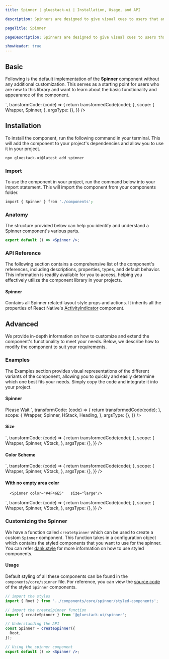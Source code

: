 ```yaml
---
title: Spinner | gluestack-ui | Installation, Usage, and API

description: Spinners are designed to give visual cues to users that an action is being processed or that a change or result is expected. They are useful for improving the user experience by reducing frustration and uncertainty.

pageTitle: Spinner

pageDescription: Spinners are designed to give visual cues to users that an action is being processed or that a change or result is expected. They are useful for improving the user experience by reducing frustration and uncertainty.

showHeader: true
---
```



<Meta title="components/Feedback/Spinner" />



## Basic

Following is the default implementation of the **Spinner** component without any additional customization. This serves as a starting point for users who are new to this library and want to learn about the basic functionality and appearance of the component.

<AppProvider>
  <CodePreview
    showComponentRenderer={true}
    showArgsController={false}
    metaData={{
      code: ` 
<Spinner size="large" />
`,
transformCode: (code) => {
return transformedCode(code);
},
scope: {
Wrapper,
Spinner,
},
argsType: {},
}}
/>

</AppProvider>

####

## Installation

To install the component, run the following command in your terminal. This will add the component to your project's dependencies and allow you to use it in your project.

```bash
npx gluestack-ui@latest add spinner
```

### Import

To use the component in your project, run the command below into your import statement. This will import the component from your components folder.

```bash
import { Spinner } from './components';
```

### Anatomy

The structure provided below can help you identify and understand a Spinner component's various parts.

```jsx
export default () => <Spinner />;
```

### API Reference

The following section contains a comprehensive list of the component's references, including descriptions, properties, types, and default behavior. This information is readily available for you to access, helping you effectively utilize the component library in your projects.

#### Spinner

Contains all Spinner related layout style props and actions.
It inherits all the properties of React Native's [ActivityIndicator](https://reactnative.dev/docs/activityindicator#props) component.

## Advanced

We provide in-depth information on how to customize and extend the component's functionality to meet your needs. Below, we describe how to modify the component to suit your requirements.

### Examples

The Examples section provides visual representations of the different variants of the component, allowing you to quickly and easily determine which one best fits your needs. Simply copy the code and integrate it into your project.

#### Spinner

<AppProvider>
  <CodePreview
    showComponentRenderer={true}
    showArgsController={false}
    metaData={{
      code: `
        <HStack space="md" >
      <Spinner size="small"/>
      <Heading  fontSize="xs">
        Please Wait 
      </Heading>
      </HStack>
`,
      transformCode: (code) => {
        return transformedCode(code);
      },
      scope: {
        Wrapper,
        Spinner,
        HStack,
        Heading,
      },
      argsType: {},
    }}
  />
</AppProvider>

#### Size

<AppProvider>
  <CodePreview
    showComponentRenderer={true}
    showArgsController={false}
    metaData={{
      code: `
        <VStack space="md" >
      <Spinner size="small"/>
      <Spinner size="large"/>
      </VStack>
`,
      transformCode: (code) => {
        return transformedCode(code);
      },
      scope: {
        Wrapper,
        Spinner,
        VStack,
      },
      argsType: {},
    }}
  />
</AppProvider>

#### Color Scheme

<AppProvider>
  <CodePreview
    showComponentRenderer={true}
    showArgsController={false}
    metaData={{
      code: `
        <VStack space="md" >
      <Spinner color="#4F46E5" size="large"/>
      <Spinner  color="#059669" size="large"/>
       <Spinner  color="#D97706" size="large"/>
      <Spinner  color="#C026D3" size="large"/>
      </VStack>
`,
      transformCode: (code) => {
        return transformedCode(code);
      },
      scope: {
        Wrapper,
        Spinner,
        VStack,
      },
      argsType: {},
    }}
  />
</AppProvider>

#### With no empty area color

<AppProvider>
  <CodePreview
    showComponentRenderer={true}
    showArgsController={false}
    metaData={{
      code: `
       
      <Spinner color="#4F46E5"   size="large"/>
      
`,
      transformCode: (code) => {
        return transformedCode(code);
      },
      scope: {
        Wrapper,
        Spinner,
        VStack,
      },
      argsType: {},
    }}
  />
</AppProvider>

### Customizing the Spinner

We have a function called `createSpinner` which can be used to create a custom `Spinner` component. This function takes in a configuration object which contains the styled components that you want to use for the spinner. You can refer [dank.style](https://dank.style/) for more information on how to use styled components.

#### Usage

Default styling of all these components can be found in the `components/core/spinner` file. For reference, you can view the [source code](https://github.com/gluestack/gluestack-ui/blob/development/example/storybook/src/components/Spinner/index.tsx) of the styled `Spinner` components.

```jsx
// import the styles
import { Root } from '../components/core/spinner/styled-components';

// import the createSpinner function
import { createSpinner } from '@gluestack-ui/spinner';

// Understanding the API
const Spinner = createSpinner({
  Root,
});

// Using the spinner component
export default () => <Spinner />;
```
